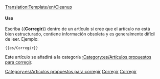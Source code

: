 <noinclude>[[Translation:Template/en/Cleanup]]</noinclude>{{es/Metaplantilla de avisos| tipo  = estilo
| texto = <strong>Corregir</strong><br>Este artículo necesita correcciones. Ha crecido con el tiempo y ahora es difícil de leer. Usted puede mejorarlo reescribiendo partes de él o dando al artículo una nueva estructura.
}}<includeonly>[[Category:es/Artículos propuestos para corregir]]</includeonly><noinclude>

====Uso====

Escriba <nowiki>{{</nowiki>'''Corregir'''<nowiki>}}</nowiki> dentro de un artículo si cree que el artículo no está bien estructurado, contiene información obsoleta y es generalmente difícil de leer. Ejemplo:
<pre>{{es/Corregir}}</pre>
Este artículo se añadirá a la categoría [[:Category:es/Artículos propuestos para corregir]].

[[Category:es/Plantillas|Corregir]][[Category:es/Cajas de mensajes|Corregir]]
</noinclude>